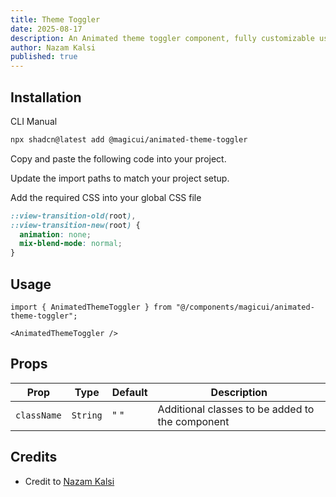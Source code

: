 ```yaml
---
title: Theme Toggler
date: 2025-08-17
description: An Animated theme toggler component, fully customizable using Tailwind CSS.
author: Nazam Kalsi
published: true
---
```


<ComponentPreview name="animated-theme-toggler-demo" />

## Installation

<Tabs defaultValue="cli">

<TabsList>
  <TabsTrigger value="cli">CLI</TabsTrigger>
  <TabsTrigger value="manual">Manual</TabsTrigger>
</TabsList>
<TabsContent value="cli">

```bash
npx shadcn@latest add @magicui/animated-theme-toggler
```

</TabsContent>

<TabsContent value="manual">

<Steps>

<Step>Copy and paste the following code into your project.</Step>

<ComponentSource name="animated-theme-toggler" />

<Step>Update the import paths to match your project setup.</Step>

<Step>Add the required CSS into your global CSS file</Step>

```css title="app/globals.css" showLineNumbers
::view-transition-old(root),
::view-transition-new(root) {
  animation: none;
  mix-blend-mode: normal;
}
```

</Steps>

</TabsContent>

</Tabs>

## Usage

```tsx showLineNumbers
import { AnimatedThemeToggler } from "@/components/magicui/animated-theme-toggler";
```

```tsx showLineNumbers
<AnimatedThemeToggler />
```

## Props

| Prop        | Type     | Default | Description                                     |
| ----------- | -------- | ------- | ----------------------------------------------- |
| `className` | `String` | " "     | Additional classes to be added to the component |

## Credits

- Credit to [Nazam Kalsi](https://nazam-kalsi-portfolio.vercel.app)
